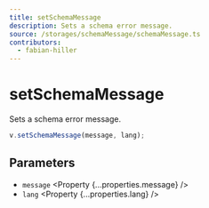 ```yaml
---
title: setSchemaMessage
description: Sets a schema error message.
source: /storages/schemaMessage/schemaMessage.ts
contributors:
  - fabian-hiller
---
```



# setSchemaMessage

Sets a schema error message.

```ts
v.setSchemaMessage(message, lang);
```

## Parameters

- `message` <Property {...properties.message} />
- `lang` <Property {...properties.lang} />
